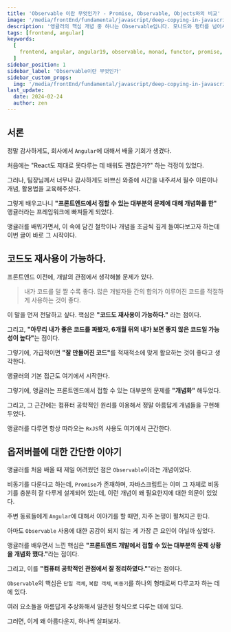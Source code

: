 ```yaml
---
title: 'Observable 이란 무엇인가? - Promise, Observable, Objects와의 비교'
image: '/media/frontEnd/fundamental/javascript/deep-copying-in-javascript/img/index.webp'
description: '앵귤러의 핵심 개념 중 하나는 Observable입니다. 모나드와 펑터를 넘어서, 비동기를 아우르는 개념인 Observable은 Angular의 큰 진입장벽이 되곤 합니다. 이에 대해서 자세히 알아보고, 앵귤러의 철학을 깊게 이해해봅시다.'
tags: [frontend, angular]
keywords:
  [
    frontend, angular, angular19, observable, monad, functor, promise, objects, 앵귤러, 앵귤러19, 옵저버블
  ]
sidebar_position: 1
sidebar_label: 'Observable이란 무엇인가'
sidebar_custom_props:
  img: '/media/frontEnd/fundamental/javascript/deep-copying-in-javascript/img/index.webp'
last_update:
  date: 2024-02-24
  author: zen
---
```


## 서론

정말 감사하게도, 회사에서 `Angular`에 대해서 배울 기회가 생겼다.

처음에는 "React도 제대로 못다루는 데 배워도 괜찮은가?" 하는 걱정이 있었다.

그러나, 팀장님께서 너무나 감사하게도 바쁘신 와중에 시간을 내주셔서 필수 이론이나 개념, 활용법을 교육해주셨다.

그렇게 배우고나니 <strong>"프론트엔드에서 접할 수 있는 대부분의 문제에 대해 개념화를 한"</strong> 앵귤러라는 프레임워크에 빠져들게 되었다.

앵귤러를 배워가면서, 이 속에 담긴 철학이나 개념을 조금씩 깊게 들여다보고자 하는데 이번 글이 바로 그 시작이다.

## 코드도 재사용이 가능하다.

프론트엔드 이전에, 개발의 관점에서 생각해볼 문제가 있다.

> 내가 코드를 덜 짤 수록 좋다. 많은 개발자들 간의 합의가 이루어진 코드를 적절하게 사용하는 것이 좋다.

이 말을 먼저 전달하고 싶다. 핵심은 <strong>"코드도 재사용이 가능하다."</strong> 라는 점이다.

그리고, <strong>"아무리 내가 좋은 코드를 짜봤자, 6개월 뒤의 내가 보면 좋지 않은 코드일 가능성이 높다"</strong>는 점이다.

그렇기에, 가급적이면 <strong>"잘 만들어진 코드"</strong>를 적재적소에 맞게 활요하는 것이 좋다고 생각한다.

앵귤러의 기본 접근도 여기에서 시작한다.

그렇기에, 앵귤러는 프론트엔드에서 접할 수 있는 대부분의 문제를 <strong>"개념화"</strong> 해두었다.

그리고, 그 근간에는 컴퓨터 공학적인 원리를 이용해서 정말 아름답게 개념들을 구현해두었다.

앵귤러를 다루면 항상 따라오는 `RxJS`의 사용도 여기에서 근간한다.

## 옵저버블에 대한 간단한 이야기

앵귤러를 처음 배울 때 제일 어려웠던 점은 `Observable`이라는 개념이었다.

비동기를 다룬다고 하는데, `Promise`가 존재하며, 자바스크립트는 이미 그 자체로 비동기를 충분히 잘 다루게 설계되어 있는데, 이런 개념이 왜 필요한지에 대한 의문이 있었다.

주변 동료들에게 `Angular`에 대해서 이야기를 할 때면, 자주 논쟁이 펼쳐지곤 한다.

아마도 `Observable` 사용에 대한 공감이 되지 않는 게 가장 큰 요인이 아닐까 싶었다.

앵귤러를 배우면서 느낀 핵심은 <strong>"프론트엔드 개발에서 접할 수 있는 대부분의 문제 상황을 개념화 했다."</strong>라는 점이다.

그리고, 이를 <strong>"컴퓨터 공학적인 관점에서 잘 정리하였다."</strong>"라는 점이다.

`Observable`의 핵심은 `단일 객체`, `복합 객체`, `비동기`를 하나의 형태로써 다루고자 하는 데에 있다.

여러 요소들을 아름답게 추상화해서 일관된 형식으로 다루는 데에 있다.

그러면, 이게 왜 아름다운지, 하나씩 살펴보자.